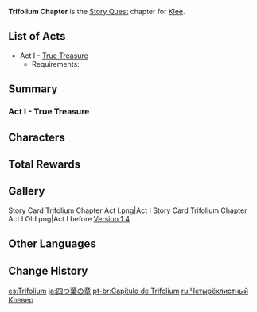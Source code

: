 {{Chapter Infobox
|image           = Trifolium Chapter.png
|character       = Klee
|type            = Story
|short           = Trifolium
}}
'''Trifolium Chapter''' is the [[Story Quest]] chapter for [[Klee]].

==List of Acts==
* Act I - [[True Treasure]]
** Requirements: {{Quest|32;1;Darknight Hero's Alibi;The Meaning of Lupical|display=bullet|requirements=1}}

==Summary==
===Act I - True Treasure===
{{Transclude|True Treasure|Summary|main=1|top=1}}

==Characters==
{{Character Appearances|type=Chapter}}

==Total Rewards==
{{Quest Rewards List}}

==Gallery==
<gallery>
Story Card Trifolium Chapter Act I.png|Act I
Story Card Trifolium Chapter Act I Old.png|Act I before [[Version 1.4]]
</gallery>

==Other Languages==
{{Other Languages
|en      = Trifolium Chapter
|zhs     = 四叶草之章
|zhs_rm  = Sìyècǎo zhī Zhāng
|zht     = 四葉草之章
|zht_rm  = Sìyècǎo zhī Zhāng
|zh_tl   = Chapter of the Four-Leaf Clover
|ja      = 四つ葉の章
|ja_rm   = Yotsuba no Shou{{Assumed}}
|ja_tl   = Four-Leaf Clover Chapter
|ko      = 네잎클로버의 {{tt|장|章}}
|ko_rm   = Ne-ip-keullobeo-ui Jang
|ko_tl   = Four-Leaf Clover Chapter
|es      = Trifolium
|fr      = Trifolium
|ru      = Четырёхлистный Клевер
|ru_tl   = Four-Leaf Clover
|th      = บทแห่งโคลเวอร์สี่แฉก
|th_rm   = Bot Haeng Khlo Woe Si Chaek
|th_tl   = Chapter of the Four-Leaf Clover
|vi      = {{tt|Chương|章}} {{tt|Tứ Diệp Thảo|四葉草}}
|vi_tl   = Four-Leaf Clover Chapter
|de      = Trifolium
|id      = Chapter Trifolium
|pt      = Trifolium
|tr      = Dört Yapraklı Yonca Bölümü
|tr_tl   = 
|it      = Capitolo del Trifolium
|it_tl   = 
}}

==Change History==
{{Change History|1.0}}

[[es:Trifolium]]
[[ja:四つ葉の章]]
[[pt-br:Capítulo de Trifolium]]
[[ru:Четырёхлистный Клевер]]